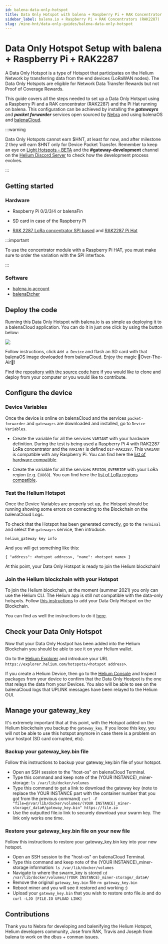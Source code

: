```yaml
---
id: balena-data-only-hotspot
title: Data Only Hotspot with balena + Raspberry Pi + RAK Concentrator RAK2287
sidebar_label: balena.io + Raspberry Pi + RAK Concentrators (RAK2287)
slug: /mine-hnt/data-only-guides/balena-data-only-hotspot
---
```


# Data Only Hotspot Setup with balena + Raspberry Pi + RAK2287


A Data Only Hotspot is a type of Hotspot that participates on the Helium Network
by transferring data from the end devices (LoRaWAN nodes). The Data Only
Hotspots are eligible for Network Data Transfer Rewards but not Proof of
Coverage Rewards.

This guide covers all the steps needed to set up a Data Only Hotspot using a
Raspberry Pi and a RAK concentrator (RAK2287) and the Pi Hat running on balena.
This configuration can be achieved by installing the **_gatewayrs_** and
**_packet forwarder_** services open sourced by
[Nebra](https://github.com/nebraltd) and using balenaOS and
[balenaCloud](https://balena.io).

:::warning

Data Only Hotspots cannot earn $HNT, at least for now, and after milestone 2
they will earn $HNT only for Device Packet Transfer. Remember to keep an eye on
[Light Hotspots - BETA](/mine-hnt/light-hotspots) and the
**#gateway-development** channel on the
[Helium Discord Server](https://discord.gg/helium) to check how the development
process evolves.

:::

## Getting started

### Hardware

- Raspberry Pi 0/2/3/4 or balenaFin
- SD card in case of the Raspberry Pi

- [RAK 2287 LoRa concentrator SPI based](https://store.rakwireless.com/products/rak2287-lpwan-gateway-concentrator-module)
  and [RAK2287 Pi Hat](https://store.rakwireless.com/products/rak2287-pi-hat)

:::important

To use the concentrator module with a Raspberry Pi HAT, you must make sure to
order the variation with the SPI interface.

:::

### Software

- [balena.io account](https://dashboard.balena-cloud.com/)
- [balenaEtcher](https://balena.io/etcher)

## Deploy the code

Running this Data Only Hotspot with balena.io is as simple as deploying it to a
balenaCloud application. You can do it in just one click by using the button
below:

[![](https://www.balena.io/deploy.png)](https://dashboard.balena-cloud.com/deploy?repoUrl=https://github.com/mpous/helium-data-hotspot)

Follow instructions, click `Add a Device` and flash an SD card with that
balenaOS image dowloaded from balenaCloud. Enjoy the magic 🌟Over-The-Air🌟!

Find the
[repository with the source code here](https://github.com/mpous/helium-data-hotspot)
if you would like to clone and deploy from your computer or you would like to
contribute.

## Configure the device

### Device Variables

Once the device is online on balenaCloud and the services `packet-forwarder` and
`gatewayrs` are downloaded and installed, go to `Device Variables`.

- Create the variable for all the services `VARIANT` with your hardware
  definition. During the test is being used a Raspberry Pi 4 with RAK2287 LoRa
  concentrator and the `VARIANT` is defined `DIY-RAK2287`. This `VARIANT` is
  compatible with any Raspberry Pi. You can find here the
  [list of hardware compatible](https://github.com/NebraLtd/helium-hardware-definitions).

- Create the variable for all the services `REGION_OVERRIDE` with your LoRa
  region (e.g. `EU868`). You can find here the
  [list of LoRa regions compatible](https://github.com/NebraLtd/hm-pktfwd).

### Test the Helium Hotspot

Once the Device Variables are properly set up, the Hotspot should be running
showing some errors on connecting to the Blockchain on the balenaCloud Logs.

To check that the Hotspot has been generated correctly, go to the `Terminal` and
select the `gatewayrs` service, then introduce.

`helium_gateway key info`

And you will get something like this:

`{ "address": <hotspot address>, "name": <hotspot name> }`

At this point, your Data Only Hotspot is ready to join the Helium blockchain!

### Join the Helium blockchain with your Hotspot

To join the Helium blockchain, at the moment (summer 2021) you only can use the
Helium CLI. The Helium app is still not compatible with the data-only hotspots.
Follow
[this instructions](https://github.com/mpous/helium-data-hotspot/#join-the-helium-blockchain-with-your-data-only-hotspot)
to add your Data Only Hotspot on the Blockchain.

You can find as well the instructions to do it
[here](https://github.com/mpous/helium-data-hotspot/#join-the-helium-blockchain-with-your-data-only-hotspot).

## Check your Data Only Hotspot

Now that your Data Only Hostpot has been added into the Helium Blockchain you
should be able to see it on your Helium wallet.

Go to the [Helium Explorer](https://explorer.helium.com/) and introduce your URL
`https://explorer.helium.com/hotspots/<hotspot address>`.

If you create a Helium Device, then go to the
[Helium Console](https://console.helium.com) and Inspect packages from your
device to confirm that the Data Only Hostpot is the one that relays the data
from your Devices. You also will be able to see on the balenaCloud logs that
UPLINK messages have been relayed to the Helium OUI.

## Manage your gateway_key

It's extremely important that at this point, with the Hotspot added on the
Helium blockchain you backup the `gateway_key`. If you loose this key, you will
not be able to use this hotspot anymore in case there is a problem on your
hostpot (SD card corrupted, etc).

### Backup your gateway_key.bin file

Follow this instructions to backup your gateway_key.bin file of your hotspot.

- Open an SSH session to the "host-os" on balenaCloud Terminal.
- Type this command and keep note of the (YOUR INSTANCE)\_miner-storage:
  `ls /var/lib/docker/volumes`
- Type this command to get a link to download the gateway key (note to replace
  the YOUR INSTANCE part with the container number that you got from the
  previous command)
  `curl -F "file=@/var/lib/docker/volumes/(YOUR INSTANCE)_miner-storage/_data#/gateway_key.bin" https://file.io`
- Use the outputted file.io link to securely download your swarm key. The link
  only works one time.

### Restore your gateway_key.bin file on your new file

Follow this instructions to restore your gateway_key.bin key into your new
hotspot.

- Open an SSH session to the "host-os" on balenaCloud Terminal.
- Type this command and keep note of the (YOUR INSTANCE)\_miner-storage
  information: `ls /var/lib/docker/volumes`
- Navigate to where the swarm_key is stored
  `cd /var/lib/docker/volumes/(YOUR INSTANCE)_miner-storage/_data#/`
- Remove the original `gateway_key.bin` file `rm gateway_key.bin`
- Reboot miner and you will see it restored and working :)
- Upload your `gateway_key.bin` that you wish to restore onto file.io and do
  `curl -LJO [FILE.IO UPLOAD LINK]`

## Contributions

Thank you to Nebra for developing and balenifying the Helium Hotspot, Helium
developers community, Jose from RAK, Travis and Joseph from balena to work on
the dbus + conman issues.
